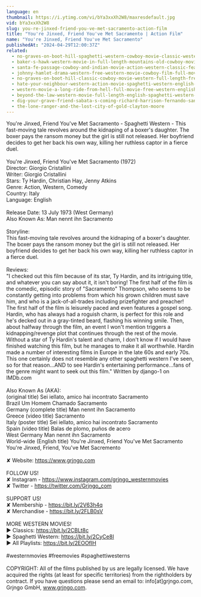 ```yaml
---
language: en
thumbnail: https://i.ytimg.com/vi/bYa3xxXh2W8/maxresdefault.jpg
vid: bYa3xxXh2W8
slug: you-re-jinxed-friend-you-ve-met-sacramento-action-film
title: "You're Jinxed, Friend You've Met Sacramento | Action Film"
name: "You're Jinxed, Friend You've Met Sacramento"
publishedAt: "2024-04-29T12:00:37Z"
related:
  - no-graves-on-boot-hill-spaghetti-western-cowboy-movie-classic-western-english
  - baker-s-hawk-western-movie-in-full-length-mountains-old-cowboy-movie-english
  - santa-fe-passage-cowboy-and-indian-movie-action-western-classic-feature-film-in-full-length
  - johnny-hamlet-drama-western-free-western-movie-cowboy-film-full-movies
  - no-graves-on-boot-hill-classic-cowboy-movie-western-full-length-free-western-movies
  - hate-your-neighbour-western-action-movie-spaghetti-western-english-cowboy-film
  - western-movie-a-long-ride-from-hell-full-movie-free-western-english
  - beyond-the-law-western-movie-full-length-english-spaghetti-western-full-free-youtube-movies
  - dig-your-grave-friend-sabata-s-coming-richard-harrison-fernando-sancho
  - the-lone-ranger-and-the-lost-city-of-gold-clayton-moore
---
```


You're Jinxed, Friend You've Met Sacramento - Spaghetti Western - This fast-moving tale revolves around the kidnaping of a boxer's daughter. The boxer pays the ransom money but the girl is still not released. Her boyfriend decides to get her back his own way, killing her ruthless captor in a fierce duel.<br />
<br />
You're Jinxed, Friend You've Met Sacramento (1972)<br />
Director: Giorgio Cristallini<br />
Writer: Giorgio Cristallini<br />
Stars: Ty Hardin, Christian Hay, Jenny Atkins<br />
Genre: Action, Western, Comedy <br />
Country: Italy<br />
Language: English<br />
<br />
Release Date: 13 July 1973 (West Germany) <br />
Also Known As: Man nennt ihn Sacramento<br />
<br />
Storyline:<br />
This fast-moving tale revolves around the kidnaping of a boxer's daughter. The boxer pays the ransom money but the girl is still not released. Her boyfriend decides to get her back his own way, killing her ruthless captor in a fierce duel.<br />
<br />
Reviews:<br />
"I checked out this film because of its star, Ty Hardin, and its intriguing title, and whatever you can say about it, it isn't boring! The first half of the film is the comedic, episodic story of "Sacramento" Thompson, who seems to be constantly getting into problems from which his grown children must save him, and who is a jack-of-all-trades including prizefighter and preacher! The first half of the film is leisurely paced and even features a gospel song. Hardin, who has always had a roguish charm, is perfect for this role and he's decked out in a gray-tinted beard, flashing his winning smile. Then, about halfway through the film, an event I won't mention triggers a kidnapping/revenge plot that continues through the rest of the movie. Without a star of Ty Hardin's talent and charm, I don't know if I would have finished watching this film, but he manages to make it all worthwhile. Hardin made a number of interesting films in Europe in the late 60s and early 70s. This one certainly does not resemble any other spaghetti western I've seen, so for that reason...AND to see Hardin's entertaining performance...fans of the genre might want to seek out this film." Written by django-1 on IMDb.com<br />
<br />
Also Known As (AKA):<br />
(original title) Sei iellato, amico hai incontrato Sacramento<br />
Brazil Um Homem Chamado Sacramento<br />
Germany (complete title) Man nennt ihn Sacramento<br />
Greece (video title) Sacramento<br />
Italy (poster title) Sei iellato, amico hai incontrato Sacramento<br />
Spain (video title) Balas de plomo, puños de acero<br />
West Germany Man nennt ihn Sacramento<br />
World-wide (English title) You're Jinxed, Friend You've Met Sacramento<br />
You're Jinxed, Friend, You've Met Sacremento<br />
<br />
✘ Website: https://www.grjngo.com<br />
<br />
FOLLOW US!<br />
✘ Instagram - https://www.instagram.com/grjngo_westernmovies<br />
✘ Twitter - https://twitter.com/Grjngo_com<br />
<br />
SUPPORT US!<br />
✘ Membership - https://bit.ly/2V63h4q<br />
✘ Merchandise - https://bit.ly/2FLB0sV<br />
<br />
MORE WESTERN MOVIES! <br />
► Classics: https://bit.ly/2CBLt8c <br />
► Spaghetti Western: https://bit.ly/2CyCe8I <br />
► All Playlists: https://bit.ly/2EOOfIH <br />
<br />
#westernmovies #freemovies #spaghettiwesterns<br />
<br />
COPYRIGHT: All of the films published by us are legally licensed. We have acquired the rights (at least for specific territories) from the rightholders by contract. If you have questions please send an email to: info[at]grjngo.com, Grjngo GmbH, www.grjngo.com.